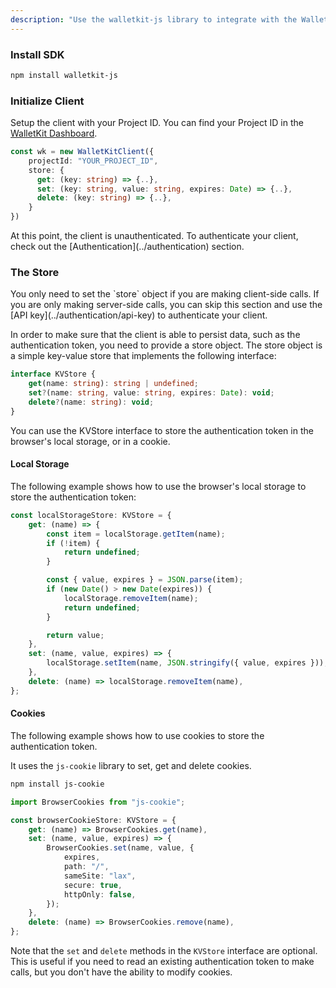 ```yaml
---
description: "Use the walletkit-js library to integrate with the Wallets API in your web apps"
---
```


### Install SDK

```bash
npm install walletkit-js
```

### Initialize Client

Setup the client with your Project ID. You can find your Project ID in the [WalletKit Dashboard](https://app.walletkit.com/api-keys).
```typescript
const wk = new WalletKitClient({
    projectId: "YOUR_PROJECT_ID",
    store: {
      get: (key: string) => {..},
      set: (key: string, value: string, expires: Date) => {..},
      delete: (key: string) => {..},
    }
})
```

<Info>
At this point, the client is unauthenticated. To authenticate your client, check out the [Authentication](../authentication) section.
</Info>

### The Store

<Info>
You only need to set the `store` object if you are making client-side calls. If you are only making server-side calls, you can skip this section and use the [API key](../authentication/api-key) to authenticate your client.
</Info>

In order to make sure that the client is able to persist data, such as the authentication token, you need to provide a store object. The store object is a simple key-value store that implements the following interface:

```typescript
interface KVStore {
    get(name: string): string | undefined;
    set?(name: string, value: string, expires: Date): void;
    delete?(name: string): void;
}
```

You can use the KVStore interface to store the authentication token in the browser's local storage, or in a cookie.

#### Local Storage

The following example shows how to use the browser's local storage to store the authentication token:

```typescript
const localStorageStore: KVStore = {
    get: (name) => {
        const item = localStorage.getItem(name);
        if (!item) {
            return undefined;
        }

        const { value, expires } = JSON.parse(item);
        if (new Date() > new Date(expires)) {
            localStorage.removeItem(name);
            return undefined;
        }

        return value;
    },
    set: (name, value, expires) => {
        localStorage.setItem(name, JSON.stringify({ value, expires }));
    },
    delete: (name) => localStorage.removeItem(name),
};
```

#### Cookies

The following example shows how to use cookies to store the authentication token.

It uses the `js-cookie` library to set, get and delete cookies.

```bash
npm install js-cookie
```

```typescript
import BrowserCookies from "js-cookie";

const browserCookieStore: KVStore = {
    get: (name) => BrowserCookies.get(name),
    set: (name, value, expires) => {
        BrowserCookies.set(name, value, {
            expires,
            path: "/",
            sameSite: "lax",
            secure: true,
            httpOnly: false,
        });
    },
    delete: (name) => BrowserCookies.remove(name),
};
```

<Note>Note that the `set` and `delete` methods in the `KVStore` interface are optional. This is useful if you need to read an existing authentication token to make calls, but you don't have the ability to modify cookies.</Note>
